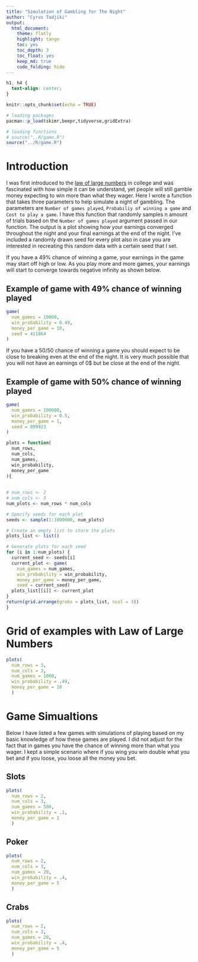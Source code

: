 ```yaml
---
title: "Simulation of Gambling for The Night"
author: "Cyrus Tadjiki"
output: 
  html_document:
    theme: flatly
    highlight: tango
    toc: yes
    toc_depth: 3
    toc_float: yes
    keep_md: true
    code_folding: hide
---
```


```css
h1, h4 {
  text-align: center;
}
```

```r
knitr::opts_chunk$set(echo = TRUE)

# loading packages
pacman::p_load(skimr,beepr,tidyverse,gridExtra)

# loading functions
# source("..R/game.R")
source("../R/game.R")
```


# Introduction

I was first introduced to the [law of large numbers](https://en.wikipedia.org/wiki/Law_of_large_numbers) in college and was fascinated with how simple it can be understand, yet people will still gamble money expecting to win more than what they wager. Here I wrote a function that takes three parameters to help simulate a night of gambling. The parameters are `Number of games played`, `Probabiliy of winning a game` and `Cost to play a game`. I have this function that randomly samples n amount of trials based on the `Number of games played` argument passed in our function. The output is a plot showing how your earnings converged throughout the night and your final earnings at the end of the night. I've included a randomly drawn seed for every plot also in case you are interested in recreating this random data with a certain seed that I set. 

If you have a 49% chance of winning a game, your earnings in the game may start off high or low. As you play more and more games, your earnings will start to converge towards negative infinity as shown below.

## Example of game with 49% chance of winning played
```r
game(
  num_games = 10000,
  win_probability = 0.49,
  money_per_game = 10,
  seed = 411864
)
```

If you have a 50/50 chance of winning a game you should expect to be close to breaking even at the end of the night. It is very much possible that you will not have an earnings of 0$ but be close at the end of the night.

## Example of game with 50% chance of winning played
```r
game(
  num_games = 100000,
  win_probability = 0.5,
  money_per_game = 1,
  seed = 899923
)
```


```r
plots = function(
  num_rows,
  num_cols,
  num_games,
  win_probability,
  money_per_game
){
  
  
# num_rows <- 2
# num_cols <- 3
num_plots <- num_rows * num_cols

# Specify seeds for each plot
seeds <- sample(1:1000000, num_plots)

# Create an empty list to store the plots
plots_list <- list()

# Generate plots for each seed
for (i in 1:num_plots) {
  current_seed <- seeds[i]
  current_plot <- game(
    num_games = num_games,
    win_probability = win_probability,
    money_per_game = money_per_game,
    seed = current_seed)
  plots_list[[i]] <- current_plot
}
return(grid.arrange(grobs = plots_list, ncol = 3))
}
```

# Grid of examples with Law of Large Numbers
```r
plots(
  num_rows = 3,
  num_cols = 3,
  num_games = 1000,
  win_probability = .49,
  money_per_game = 10
  )
```

# Game Simualtions

Below I have listed a few games with simulations of playing based on my basic knowledge of how these games are played. I did not adjust for the fact that in games you have the chance of winning more than what you wager. I kept a simple scenario where if you wing you win double what you bet and if you loose, you loose all the money you bet. 

## Slots
```r
plots(
  num_rows = 2,
  num_cols = 3,
  num_games = 500,
  win_probability = .1,
  money_per_game = 1
  )
```

## Poker
```r
plots(
  num_rows = 2,
  num_cols = 3,
  num_games = 20,
  win_probability = .4,
  money_per_game = 5
  )
```

## Crabs
```r
plots(
  num_rows = 2,
  num_cols = 3,
  num_games = 20,
  win_probability = .4,
  money_per_game = 5
  )
```
